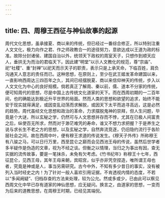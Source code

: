 ```yaml
---
---
---
```

title: 四、周穆王西征与神仙故事的起源
---




周代文化思想，虽承接夏、商以来的传统，但已经过一番综合修正，所以特别注重人文文化，极力向作之君、作之师政教合一的途径努力，意欲达成以王道为政的标准。故除分封诸侯、建国自治以外，统领天下政权的周室天子，只想作到顺天应人，垂拱无为而治的君临天下。因此建“明堂”以示人文教化的规范，尊“宗庙”、祀“社稷”、重“封禅”以祀天而示天子的职责，表示只是上承天命，下临百姓，肩负沟通天人意志的责任而已。这种思想，在原则上，至少在武王姬发革命建国以来，一直影响西周达三四百年之久，其间已经摆脱夏、商以来信仰神天的传统，步入以人文文化为中心的良好规模。倘若真正了解周、秦以前，儒、道本不分家的传统，便可知周代的思想，尽是中国上古传统文化道家的天下。而在西周初期的一二百年间，也的确能达到极近升平世界的局面。然而人类的思想和欲望的追求，始终不能安于现实就得满足，或因变乱动荡而求解脱，或因天下太平而追寻高远，这是必然的趋势。周代虽经文化思想和政治的革命，力求摆脱鬼神的崇拜，但人生问题，毕竟是个大谜，所以玄秘之学，仍然可与人文思想并存而不悖，尤其在已极人间富贵之后，纵使百无所求，然而对于渺茫难凭的寿命，谁又不想力求把握？于是养生之说与求长生不老之方的思想，以及玄秘之学，自然奔流竞逐，仍旧隐约流行于各阶层社会之间，故在西周中叶，便有穆王求道的传说发生。《穆天子外传》所称穆王有八骏之马，可以日行万里，西至昆仑之巅而会见西池王母的传说，虽然后世学者多半疑作是伪造的文章，视为不经之谈。但衡之以情理，当归之为事出有因，查无实据的流传故事，要是一笔抹杀，未免有欠考虑。《竹书纪年》称穆王十七年，西征昆仑，见西王母，其年王母来朝，宾昭宫，似乎亦非凭空捏造，唯所谓王母也者，究竟是神或是人，事当另需研究。古今中外，不知有多少昔日的事实，没有被列入当时经史之内！为了针对一般人喜欢引用证据，不肯透视内情的态度，不若以“多闻阙疑”、归档存查的方法来处理，较为公允。然或多或少，已由此可以察见西周文化中早已存有道家的神仙思想，应无疑问。换言之，由道家的思想，一变而为后来的道教思想，在周穆王时期，已经见其端倪。